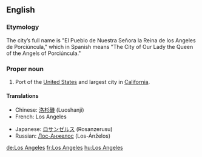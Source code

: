 {{wikipedia}}
==English==
{{rfap}}
===Etymology===
The city’s full name is "El Pueblo de Nuestra Señora la Reina de los Angeles de Porciúncula," which in Spanish means "The City of Our Lady the Queen of the Angels of Porciúncula."

===Proper noun===
# Port of the [[United States]] and largest city in [[California]].

====Translations====
{{top}}
*Chinese: [[洛杉磯]] (Luoshanji)
*French: Los Angeles
{{mid}}
*Japanese: [[ロサンゼルス]] (Rosanzerusu)
*Russian: [[Лос-Анжелос]] (Los-Ánželos) {{m}}
{{bottom}}

[[de:Los Angeles]]
[[fr:Los Angeles]]
[[hu:Los Angeles]]